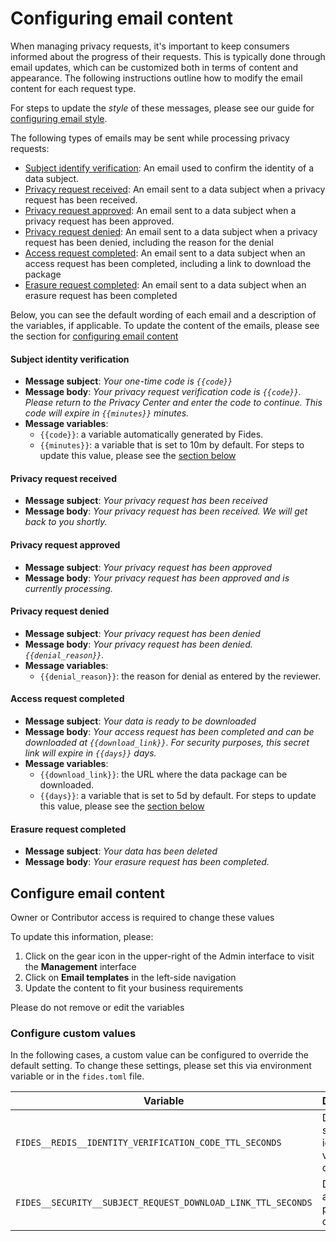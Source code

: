 

# Configuring email content

When managing privacy requests, it's important to keep consumers informed about the progress of their requests. This is typically done through email updates, which can be customized both in terms of content and appearance. The following instructions outline how to modify the email content for each request type.

<Callout emoji="" type="info">For steps to update the _style_ of these messages, please see our guide for [configuring email style](./email-style).</Callout>

The following types of emails may be sent while processing privacy requests:
* [Subject identify verification](#subject-identity-verification): An email used to confirm the identity of a data subject.
* [Privacy request received](#privacy-request-received): An email sent to a data subject when a privacy request has been received.
* [Privacy request approved](#privacy-request-approved): An email sent to a data subject when a privacy request has been approved.
* [Privacy request denied](#privacy-request-denied): An email sent to a data subject when a privacy request has been denied, including the reason for the denial
* [Access request completed](#access-request-completed): An email sent to a data subject when an access request has been completed, including a link to download the package 
* [Erasure request completed](#erasure-request-completed): An email sent to a data subject when an erasure request has been completed


Below, you can see the default wording of each email and a description of the variables, if applicable. To update the content of the emails, please see the section for [configuring email content](#configure-email-content)

#### Subject identity verification

* **Message subject**: _Your one-time code is `{{code}}`_
* **Message body**: _Your privacy request verification code is `{{code}}`. Please return to the Privacy Center and enter the code to continue. This code will expire in `{{minutes}}` minutes._
* **Message variables**: 
    * `{{code}}`: a variable automatically generated by Fides.
    * `{{minutes}}`: a variable that is set to 10m by default. For steps to update this value, please see the [section below](#configure-custom-values)

#### Privacy request received

* **Message subject**: _Your privacy request has been received_
* **Message body**: _Your privacy request has been received. We will get back to you shortly._

#### Privacy request approved

* **Message subject**: _Your privacy request has been approved_
* **Message body**: _Your privacy request has been approved and is currently processing._

#### Privacy request denied

* **Message subject**: _Your privacy request has been denied_
* **Message body**: _Your privacy request has been denied. `{{denial_reason}}`._
* **Message variables**: 
    * `{{denial_reason}}`: the reason for denial as entered by the reviewer.

#### Access request completed 

* **Message subject**: _Your data is ready to be downloaded_
* **Message body**: _Your access request has been completed and can be downloaded at `{{download_link}}`. For security purposes, this secret link will expire in `{{days}}` days._
* **Message variables**: 
    *  `{{download_link}}`: the URL where the data package can be downloaded. 
    * `{{days}}`:  a variable that is set to 5d by default. For steps to update this value, please see the [section below](#configure-custom-values)

#### Erasure request completed 

* **Message subject**: _Your data has been deleted_
* **Message body**: _Your erasure request has been completed._


## Configure email content


<Callout emoji="" type="info">Owner or Contributor access is required to change these values </Callout>

To update this information, please: 
1. Click on the gear icon in the upper-right of the Admin interface to visit the **Management** interface
2. Click on **Email templates** in the left-side navigation
3. Update the content to fit your business requirements

<Callout emoji="" type="warning">Please do not remove or edit the variables </Callout>

<Screenshot img="/assets/img/privacy-requests/configure-email.gif" description="Configure email content" mw="500"/>



### Configure custom values 
In the following cases, a custom value can be configured to override the default setting. To change these settings, please set this via environment variable or in the `fides.toml` file. 

| Variable                        | Description                     | Default | 
| -------------------------------- | -----------------------------| -----------------------------|
| `FIDES__REDIS__IDENTITY_VERIFICATION_CODE_TTL_SECONDS` | Duration of subject identity verification code | 600 seconds (10 minutes)| 
| `FIDES__SECURITY__SUBJECT_REQUEST_DOWNLOAD_LINK_TTL_SECONDS` | Duration of access package download | 432,000 seconds (5 days)| 